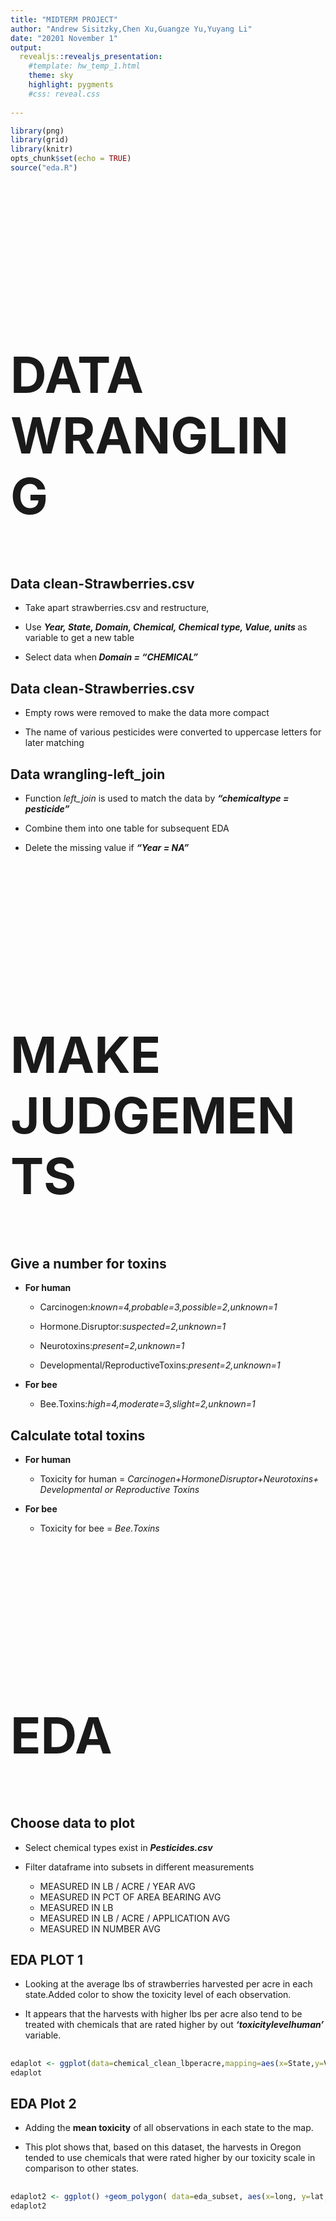 ```yaml
---
title: "MIDTERM PROJECT"
author: "Andrew Sisitzky,Chen Xu,Guangze Yu,Yuyang Li"
date: "20201 November 1"
output: 
  revealjs::revealjs_presentation:
    #template: hw_temp_1.html
    theme: sky
    highlight: pygments 
    #css: reveal.css
      
---
```



```r
library(png)
library(grid)
library(knitr)
opts_chunk$set(echo = TRUE)
source("eda.R")
```




# 

<div style= "align:center; font-size:80px;">
<p><br><br><b>
DATA WRANGLING 
</b>
</p>

</div>


## Data clean-Strawberries.csv
 - Take apart strawberries.csv and restructure, 
 - Use <i><b>Year, State, Domain, Chemical, Chemical type, Value, units </i></b>as variable to get a new table
 
 - Select data when<i><b> Domain = "CHEMICAL"</i></b>
 
## Data clean-Strawberries.csv

 - Empty rows were removed to make the data more compact
 
 - The name of various pesticides were converted to uppercase letters for later matching

## Data wrangling-left_join

 - Function <i>left_join</i> is used to match the data by <i><b>"chemicaltype = pesticide" </i></b> 
 
 - Combine them into one table for subsequent EDA
 
 - Delete the missing value if <i><b>"Year = NA"</i></b>


</section>

# 
<div style= "align:center; font-size:80px;">
<p><br><br><b>
MAKE JUDGEMENTS
</b>
</p>

</div>


## Give a number for toxins

 - <b>For human</b>
    + Carcinogen:<i>known=4,probable=3,possible=2,unknown=1</i>
    
    + Hormone.Disruptor:<i>suspected=2,unknown=1</i>
    
    + Neurotoxins:<i>present=2,unknown=1</i>
    
    + Developmental/ReproductiveToxins:<i>present=2,unknown=1</i>
    

 -  <b>For bee</b>
 
    + Bee.Toxins:<i>high=4,moderate=3,slight=2,unknown=1</i>
    
## Calculate total toxins
 -  <b>For human</b>
 
    + Toxicity for human = <i>Carcinogen+HormoneDisruptor+Neurotoxins+ Developmental or Reproductive Toxins</i>
     
 -  <b>For bee</b>
 
    + Toxicity for bee = <i>Bee.Toxins</i>  
  


</section>
# 
<div style= "align:center; font-size:80px;">
<p><br><br><b>
EDA
</b>
</p>

</div>


## Choose data to plot

 - Select chemical types exist in <i><b>Pesticides.csv</i></b>
 
 - Filter dataframe into subsets in different measurements
    + MEASURED IN LB / ACRE / YEAR  AVG
    + MEASURED IN PCT OF AREA BEARING  AVG
    + MEASURED IN LB
    + MEASURED IN LB / ACRE / APPLICATION  AVG
    + MEASURED IN NUMBER  AVG

## EDA PLOT 1

 - Looking at the average lbs of strawberries harvested per acre in each state.Added color to show the toxicity level of each observation. 
 
 - It appears that the harvests with higher lbs per acre also tend to be treated with chemicals that are rated higher by out <i><b>'toxicitylevelhuman'</i></b> variable.
 
 
## 
```r
edaplot <- ggplot(data=chemical_clean_lbperacre,mapping=aes(x=State,y=Value))+geom_point(mapping=aes(color=toxicitylevelhuman))+scale_color_gradient(low="blue", high="red")+theme(axis.text.x = element_text(angle = 90))
edaplot 
```


## EDA Plot 2

 - Adding the <b>mean toxicity</b> of all observations in each state to the map.  
 
 - This plot shows that, based on this dataset, the harvests in Oregon tended to use chemicals that were rated higher by our toxicity scale in comparison to other states.
 
##

```r
edaplot2 <- ggplot() +geom_polygon( data=eda_subset, aes(x=long, y=lat, group=group,fill = mean_toxicity), color="white",size = 0.2)
edaplot2
```

</section>



